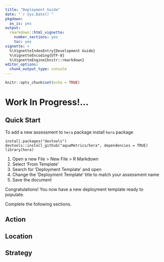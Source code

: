 ```yaml
---
title: "Deployment Guide"
date: "`r Sys.Date()`"
pkgdown:
  as_is: yes
output: 
  rmarkdown::html_vignette:
    number_sections: yes
    toc: yes
vignette: >
  %\VignetteIndexEntry{Development Guide}
  %\VignetteEncoding{UTF-8}  
  %\VignetteEngine{knitr::rmarkdown}
editor_options: 
  chunk_output_type: console
---
```


```r
knitr::opts_chunk$set(echo = TRUE)
```

# Work In Progress!...

## Quick Start

To add a new assessment to `hera` package install `hera` package

```
install.packages("devtools")
devtools::install_github("aquaMetrics/hera", dependencies = TRUE)
library(hera)
```

1. Open a new File > New File > R Markdown
2. Select 'From Template'
3. Search for 'Deployment Template' and open
4. Change the 'Deployment Template' title to match your assessment name
5. Save the document

Congratulations! You now have a new deployment template ready to populate. 

Complete the following sections.

## Action

## Location

## Strategy
